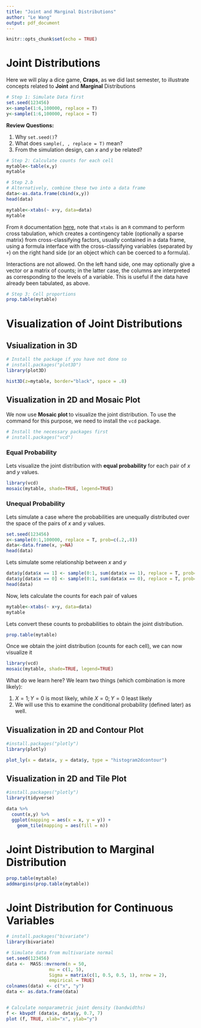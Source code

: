 ```yaml
---
title: "Joint and Marginal Distributions"
author: "Le Wang"
output: pdf_document
---
```


```r
knitr::opts_chunk$set(echo = TRUE)
```



# Joint Distributions

Here we will play a dice game, **Craps**, as we did last semester, to illustrate concepts related to **Joint** and **Marginal** Distributions

```r
# Step 1: Simulate Data first 
set.seed(123456) 
x<-sample(1:6,100000, replace = T) 
y<-sample(1:6,100000, replace = T)
```

**Review Questions:**

1. Why `set.seed()`?
2. What does `sample(, , replace = T)` mean?
3. From the simulation design, can $x$ and $y$ be related?


```r
# Step 2: Calculate counts for each cell 
mytable<-table(x,y)
mytable
```


```r
# Step 2.b
# Alternatively, combine these two into a data frame 
data<-as.data.frame(cbind(x,y)) 
head(data)
```

```r
mytable<-xtabs(~ x+y, data=data)
mytable
```

From `R` documentation [here](https://www.rdocumentation.org/packages/stats/versions/3.6.2/topics/xtabs), note that `xtabs` is an `R` command to perform cross tabulation, which creates a contingency table (optionally a sparse matrix) from cross-classifying factors, usually contained in a data frame, using a formula interface with the cross-classifying variables (separated by `+`) on the right hand side (or an object which can be coerced to a formula). 

Interactions are not allowed. On the left hand side, one may optionally
give a vector or a matrix of counts; in the latter case, the columns are interpreted as corresponding to the levels of a variable. This is useful if the data have already been tabulated, as above. 


```r
# Step 3: Cell proportions 
prop.table(mytable)
```

# Visualization of Joint Distributions

## Vsiualization in 3D

```r
# Install the package if you have not done so
# install.packages("plot3D")
library(plot3D)
```

```r
hist3D(z=mytable, border="black", space = .8)
```


## Visualization in 2D and Mosaic Plot 

We now use **Mosaic plot ** to visualize the joint distribution. To use the command for this purpose, we need to install the `vcd` package. 

```r
# Install the necessary packages first
# install.packages("vcd")
```

### Equal Probability

Lets visualize the joint distribution with **equal probability** for each pair of $x$ and $y$ values.

```r
library(vcd)
mosaic(mytable, shade=TRUE, legend=TRUE)

```


### Unequal Probability

Lets simulate a case where the probabilities are unequally distributed over the space of the pairs of $x$ and $y$ values.


```r
set.seed(123456)
x<-sample(0:1,100000, replace = T, prob=c(.2,.8)) 
data<-data.frame(x, y=NA)
head(data)
```

Lets simulate some relationship between $x$ and $y$
```r
data$y[data$x == 1] <- sample(0:1, sum(data$x == 1), replace = T, prob=c(0.7,0.3)) 
data$y[data$x == 0] <- sample(0:1, sum(data$x == 0), replace = T, prob=c(0.1,0.9)) 
head(data)
```

Now, lets calculate the counts for each pair of values

```r
mytable<-xtabs(~ x+y, data=data)
mytable
```

Lets convert these counts to probabilities to obtain the joint distribution.

```r
prop.table(mytable)
```


Once we obtain the joint distribution (counts for each cell), we can now visualize it
```r
library(vcd)
mosaic(mytable, shade=TRUE, legend=TRUE)
```

What do we learn here? We learn two things (which combination is more likely):

1. $X = 1;Y = 0$ is most likely, while $X = 0;Y = 0$ least likely
2. We will use this to examine the conditional probability (defined later) as well.

## Visualization in 2D and Contour Plot

```r
#install.packages("plotly")
library(plotly)
```


```r
plot_ly(x = data$x, y = data$y, type = "histogram2dcontour")
```

## Visualization in 2D and Tile Plot


```r
#install.packages("plotly")
library(tidyverse)
```


```r
data %>%  
  count(x,y) %>%    
  ggplot(mapping = aes(x = x, y = y)) +   
    geom_tile(mapping = aes(fill = n))
```

# Joint Distribution to Marginal Distribution

```r
prop.table(mytable)
addmargins(prop.table(mytable))
```

# Joint Distribution for Continuous Variables

```r
# install.packages("bivariate")
library(bivariate)
```


```r
# Simulate data from multivariate normal
set.seed(123456)
data <-  MASS::mvrnorm(n = 50, 
                mu = c(1, 5),
                Sigma = matrix(c(1, 0.5, 0.5, 1), nrow = 2),
                empirical = TRUE)
colnames(data) <- c("x", "y")
data <- as.data.frame(data)



```



```r
# Calculate nonparametric joint density (bandwidths)
f <- kbvpdf (data$x, data$y, 0.7, 7)
plot (f, TRUE, xlab="x", ylab="y")
```



